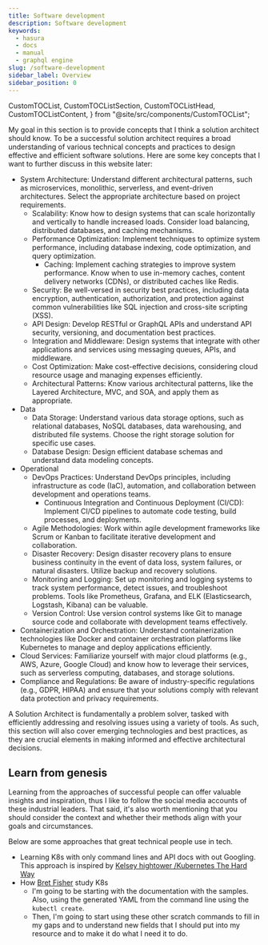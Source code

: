 ```yaml
---
title: Software development
description: Software development
keywords:
  - hasura
  - docs
  - manual
  - graphql engine
slug: /software-development
sidebar_label: Overview
sidebar_position: 0
---
```



  CustomTOCList,
  CustomTOCListSection,
  CustomTOCListHead,
  CustomTOCListContent,
} from "@site/src/components/CustomTOCList";


My goal in this section is to provide concepts that I think a solution architect should know. To be a successful solution architect requires a broad understanding of various technical concepts and practices to design effective and efficient software solutions. Here are some key concepts that I want to further discuss in this website later:

- System Architecture: Understand different architectural patterns, such as microservices, monolithic, serverless, and event-driven architectures. Select the appropriate architecture based on project requirements.
    - Scalability: Know how to design systems that can scale horizontally and vertically to handle increased loads. Consider load balancing, distributed databases, and caching mechanisms.
    - Performance Optimization: Implement techniques to optimize system performance, including database indexing, code optimization, and query optimization.
        - Caching: Implement caching strategies to improve system performance. Know when to use in-memory caches, content delivery networks (CDNs), or distributed caches like Redis.
    - Security: Be well-versed in security best practices, including data encryption, authentication, authorization, and protection against common vulnerabilities like SQL injection and cross-site scripting (XSS).
    - API Design: Develop RESTful or GraphQL APIs and understand API security, versioning, and documentation best practices.
    - Integration and Middleware: Design systems that integrate with other applications and services using messaging queues, APIs, and middleware.
    - Cost Optimization: Make cost-effective decisions, considering cloud resource usage and managing expenses efficiently.
    - Architectural Patterns: Know various architectural patterns, like the Layered Architecture, MVC, and SOA, and apply them as appropriate.
- Data 
    - Data Storage: Understand various data storage options, such as relational databases, NoSQL databases, data warehousing, and distributed file systems. Choose the right storage solution for specific use cases.
    - Database Design: Design efficient database schemas and understand data modeling concepts.
- Operational
    - DevOps Practices: Understand DevOps principles, including infrastructure as code (IaC), automation, and collaboration between development and operations teams.
        - Continuous Integration and Continuous Deployment (CI/CD): Implement CI/CD pipelines to automate code testing, build processes, and deployments.
    - Agile Methodologies: Work within agile development frameworks like Scrum or Kanban to facilitate iterative development and collaboration.
    - Disaster Recovery: Design disaster recovery plans to ensure business continuity in the event of data loss, system failures, or natural disasters. Utilize backup and recovery solutions.
    - Monitoring and Logging: Set up monitoring and logging systems to track system performance, detect issues, and troubleshoot problems. Tools like Prometheus, Grafana, and ELK (Elasticsearch, Logstash, Kibana) can be valuable.
    - Version Control: Use version control systems like Git to manage source code and collaborate with development teams effectively.
- Containerization and Orchestration: Understand containerization technologies like Docker and container orchestration platforms like Kubernetes to manage and deploy applications efficiently.
- Cloud Services: Familiarize yourself with major cloud platforms (e.g., AWS, Azure, Google Cloud) and know how to leverage their services, such as serverless computing, databases, and storage solutions.
- Compliance and Regulations: Be aware of industry-specific regulations (e.g., GDPR, HIPAA) and ensure that your solutions comply with relevant data protection and privacy requirements.

A Solution Architect is fundamentally a problem solver, tasked with efficiently addressing and resolving issues using a variety of tools. As such, this section will also cover emerging technologies and best practices, as they are crucial elements in making informed and effective architectural decisions.

## Learn from genesis

Learning from the approaches of successful people can offer valuable insights and inspiration, thus I like to follow the social media accounts of these industrial leaders. That said, it's also worth mentioning that you should consider the context and whether their methods align with your goals and circumstances.

Below are some approaches that great technical people use in tech. 

- Learning K8s with only command lines and API docs with out Googling. This approach is inspired by [Kelsey hightower
/Kubernetes The Hard Way](https://github.com/kelseyhightower/kubernetes-the-hard-way)
- How [Bret Fisher](https://www.bretfisher.com/) study K8s
    - I'm going to be starting with the documentation with the samples. Also, using the generated YAML from the command line using the `kubectl create`. 
    - Then, I'm going to start using these other scratch commands to fill in my gaps and to understand new fields that I should put into my resource and to make it do what I need it to do.
